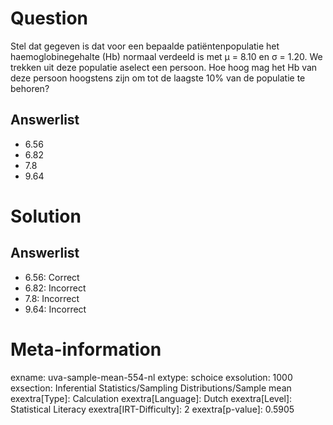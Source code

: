 Question
========

Stel dat gegeven is dat voor een bepaalde patiëntenpopulatie het
haemoglobinegehalte (Hb) normaal verdeeld is met μ = 8.10 en σ = 1.20.
We trekken uit deze populatie aselect een persoon. Hoe hoog mag het Hb
van deze persoon hoogstens zijn om tot de laagste 10% van de populatie
te behoren?

Answerlist
----------

* 6.56
* 6.82
* 7.8
* 9.64

Solution
========

Answerlist
----------

* 6.56: Correct
* 6.82: Incorrect
* 7.8: Incorrect
* 9.64: Incorrect

Meta-information
================
exname: uva-sample-mean-554-nl
extype: schoice
exsolution: 1000
exsection: Inferential Statistics/Sampling Distributions/Sample mean
exextra[Type]: Calculation
exextra[Language]: Dutch
exextra[Level]: Statistical Literacy
exextra[IRT-Difficulty]: 2
exextra[p-value]: 0.5905
